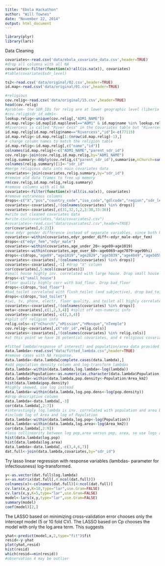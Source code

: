 ```yaml
---
title: "Ebola Hackathon"
author: "Will Townes"
date: "November 22, 2014"
output: html_document
---
```


```r
library(plyr)
library(lars)
```
Data Cleaning
```r
covariates<-read.csv('data/ebola_covariate_data.csv',header=TRUE)
#drop all columns with all NA
covariates<-Filter(function(x)!all(is.na(x)), covariates)
#table(covariates$sdr_level)

ts2<-read.csv('data/original/02.csv',header=TRUE)
id.map<-read.csv('data/original/01.csv',header=TRUE)

#religious
cov.relig<-read.csv('data/original/15.csv',header=TRUE)
head(cov.relig)
#problem- the SDR_IDs for relig are at lower geographic level (liberia only), need to convert to ADM1 level instead of ADM2
#cov.relig$sdr_id_adm1<-
lookup.relig<-unique(cov.relig[,"ADM1_NAME"])
id.map.relig<-id.map[id.map$level=="ADM1" & id.map$name %in% lookup.relig,c("name","level","id","parent_id")]
#Rivercess is called "River Cess" in the Covariates table but "Rivercess" in the religion table. From manual inspection, "River Cess" is correct with SDR_ID=77115
id.map.relig[id.map.relig$name=="Rivercess","id"]<-c(77115)
id.map.relig<-id.map.relig[1:(nrow(id.map.relig)-1),]
# change column names to match the religion table
id.map.relig<-id.map.relig[,c("name","id")]
colnames(id.map.relig)<-c("ADM1_NAME","parent_sdr_id")
cov.relig<-join(cov.relig,id.map.relig,by="ADM1_NAME")
relig.summary<-ddply(cov.relig,c("parent_sdr_id"),summarise,nChurch=sum(TYPE=="Church"),nMission=sum(TYPE=="Mission"),nMosque=sum(TYPE=="Mosque"),nTemple=sum(TYPE=="Temple"))
colnames(relig.summary)[1]<-"sdr_id"
#merge religious data into main covariates data
covariates<-join(covariates,relig.summary,by="sdr_id")
#remove old data frames to free up memory
rm(cov.relig,id.map.relig,relig.summary)
#remove columns with all NA
covariates<-Filter(function(x)!all(is.na(x)), covariates)
#remove extraneous columns
drops<-c("X","pos","country_code","iso_code","gdlcode","region","sdr_level")
covariates<-covariates[,!(colnames(covariates) %in% drops)]
covariates<-covariates[,c(31,32,1,2,3:30,33:36)]
#write out cleaned covariates data
#write.csv(covariates,"data/covariates2.csv")
#covariates<-read.csv("data/covariates2.csv",header=TRUE)
cor(covariates[,6:23])
#use edyr gender difference instead of separate variables, since both highly correlated with edyr
covariates<-within(covariates,edyr_gender_diff<-edyr_male-edyr_fem)
drops<-c("edyr_fem","edyr_male")
covariates<-within(covariates,age_under_20<-age09+age1019)
covariates<-within(covariates,age_over_60<-age6069+age7079+age90hi)
drops<-c(drops,"age09","age1019","age2029","age3039","age4049","age5059","age6069","age7079","age8089","age90hi")
covariates<-covariates[,!(colnames(covariates) %in% drops)]
covariates<-covariates[,-1] #drop "X" column
cor(covariates[,5:ncol(covariates)])
#small house highly inv. correlated with large house. Drop small house
drops<-c("small_house")
#floor quality highly corr with bad_floor. Drop bad_floor
drops<-c(drops,"bad_floor")
#bad_toilet correlated with flush_toilet (and subjective), drop bad_toilet
drops<-c(drops,"bad_toilet")
#iwi, tv, phone, electr, floor quality, and toilet all highly correlated. Expect we will use only one of these. Not clear which to drop though.
covariates<-covariates[,!(colnames(covariates) %in% drops)]
meta<-covariates[,c(1,2,3,4)] #split off non-numeric info
covariates<-covariates[,-c(2,3,4)]
#split off religion info
relig.cols<-c("nChurch","nMission","nMosque","nTemple")
cov.relig<-covariates[,c("sdr_id",relig.cols)]
covariates<-covariates[,!(colnames(covariates) %in% relig.cols)]
#at this point we have 16 potential covariates, and 4 religious covariates applicable only in Liberia

#fitted lambda(response of interest) and population/area data provided by Nick and Leah Comment
data.lambda<-read.csv("data/fitted_lambda.csv",header=TRUE)
#remove cases with NA response.
data.lambda<-data.lambda[complete.cases(data.lambda),]
#add population density column and log-transform lambdas
data.lambda<-within(data.lambda,log.lambda<-log(lambda))
data.lambda$Population<-as.numeric(as.character(data.lambda$Population))
data.lambda<-within(data.lambda,pop.density<-Population/Area_km2)
hist(data.lambda$pop.density)
#highly skewed, use log instead
data.lambda<-within(data.lambda,log.pop.dens<-log(pop.density))
#drop descriptive column
data.lambda<-data.lambda[,-3]
cor(data.lambda[,2:7])
#interestingly log.lambda is inv. correlated with population and area but not population density.
#include log of Area and log of Population
data.lambda<-within(data.lambda,log.pop<-log(Population))
data.lambda<-within(data.lambda,log.area<-log(Area_km2))
cor(data.lambda[,2:9])
#less collinearity between log pop,area versus pop, area, so use logs and drop original. Also removes skewness. Also remove pop.density columns since linear comb of pop and area on log scale
hist(data.lambda$log.pop)
hist(data.lambda$log.area)
data.lambda<-data.lambda[,-c(3,4,6,7)]
dat.full<-join(data.lambda,covariates,by="sdr_id")
```
Try lasso linear regression with response variables (lambdas- parameter for infectiousness) log-transformed.
```r
y<-as.vector(dat.full$log.lambda)
x<-as.matrix(dat.full[,4:ncol(dat.full)])
colnames(x)<-colnames(dat.full)[4:ncol(dat.full)]
cv.lars(x,y,K=10,type="lar",use.Gram=FALSE)
cv.lars(x,y,K=5,type="lar",use.Gram=FALSE)
model<-lars(x,y,type="lar",use.Gram=FALSE)
summary(model)
coef(model)[2,]
```
The LASSO based on minimizing cross-validation error chooses only the intercept model (5 or 10 fold CV). The LASSO based on Cp chooses the model with only the log.area term. This suggests 
```r
yhat<-predict(model,x,2,type="fit")$fit
resid<-y-yhat
plot(yhat,resid)
hist(resid)
which(resid==min(resid))
#observation 4 may be outlier
```